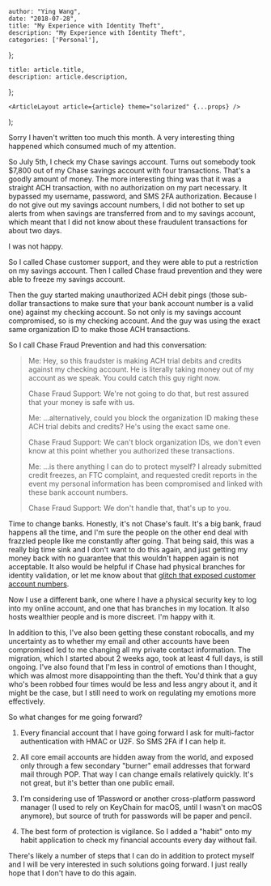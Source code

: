 

    author: "Ying Wang",
    date: "2018-07-28",
    title: "My Experience with Identity Theft",
    description: "My Experience with Identity Theft",
    categories: ['Personal'],
};

    title: article.title,
    description: article.description,
};

    <ArticleLayout article={article} theme="solarized" {...props} />
);


Sorry I haven't written too much this month. A very interesting thing happened
which consumed much of my attention.

So July 5th, I check my Chase savings account. Turns out somebody took $7,800
out of my Chase savings account with four transactions. That's a goodly amount
of money. The more interesting thing was that it was a straight ACH transaction,
with no authorization on my part necessary. It bypassed my username, password,
and SMS 2FA authorization. Because I do not give out my savings account numbers,
I did not bother to set up alerts from when savings are transferred from and to
my savings account, which meant that I did not know about these fraudulent
transactions for about two days.

I was not happy.

So I called Chase customer support, and they were able to put a restriction on
my savings account. Then I called Chase fraud prevention and they were able to
freeze my savings account.

Then the guy started making unauthorized ACH debit pings (those sub-dollar
transactions to make sure that your bank account number is a valid one) against
my checking account. So not only is my savings account compromised, so is my
checking account. And the guy was using the exact same organization ID to make
those ACH transactions.

So I call Chase Fraud Prevention and had this conversation:

> Me: Hey, so this fraudster is making ACH trial debits and credits against my
> checking account. He is literally taking money out of my account as we speak.
> You could catch this guy right now.
>
> Chase Fraud Support: We're not going to do that, but rest assured that your
> money is safe with us.
>
> Me: ...alternatively, could you block the organization ID making these ACH
> trial debits and credits? He's using the exact same one.
>
> Chase Fraud Support: We can't block organization IDs, we don't even know at
> this point whether you authorized these transactions.
>
> Me: ...is there anything I can do to protect myself? I already submitted
> credit freezes, an FTC complaint, and requested credit reports in the event my
> personal information has been compromised and linked with these bank account
> numbers.
>
> Chase Fraud Support: We don't handle that, that's up to you.

Time to change banks. Honestly, it's not Chase's fault. It's a big bank, fraud
happens all the time, and I'm sure the people on the other end deal with
frazzled people like me constantly after going. That being said, this was a
really big time sink and I don't want to do this again, and just getting my
money back with no guarantee that this wouldn't happen again is not acceptable.
It also would be helpful if Chase had physical branches for identity validation,
or let me know about that [glitch that exposed customer account
numbers](https://krebsonsecurity.com/2018/02/chase-glitch-exposed-customer-accounts/).

Now I use a different bank, one where I have a physical security key to log into
my online account, and one that has branches in my location. It also hosts
wealthier people and is more discreet. I'm happy with it.

In addition to this, I've also been getting these constant robocalls, and my
uncertainty as to whether my email and other accounts have been compromised led
to me changing all my private contact information. The migration, which I
started about 2 weeks ago, took at least 4 full days, is still ongoing. I've
also found that I'm less in control of emotions than I thought, which was almost
more disappointing than the theft. You'd think that a guy who's been robbed four
times would be less and less angry about it, and it might be the case, but I
still need to work on regulating my emotions more effectively.

So what changes for me going forward?

1. Every financial account that I have going forward I ask for multi-factor
   authentication with HMAC or U2F. So SMS 2FA if I can help it.

2. All core email accounts are hidden away from the world, and exposed only
   through a few secondary "burner" email addresses that forward mail through
   POP. That way I can change emails relatively quickly. It's not great, but
   it's better than one public email.

3. I'm considering use of 1Password or another cross-platform password manager
   (I used to rely on KeyChain for macOS, until I wasn't on macOS anymore), but
   source of truth for passwords will be paper and pencil.

4. The best form of protection is vigilance. So I added a "habit" onto my habit
   application to check my financial accounts every day without fail.

There's likely a number of steps that I can do in addition to protect myself and
I will be very interested in such solutions going forward. I just really hope
that I don't have to do this again.

